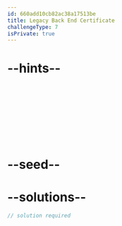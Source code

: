 ```yaml
---
id: 660add10cb82ac38a17513be
title: Legacy Back End Certificate
challengeType: 7
isPrivate: true
---
```


# --hints--



```js

```



```js

```



```js

```



```js

```



```js

```



```js

```



```js

```



```js

```



```js

```



```js

```

# --seed--

# --solutions--

```js
// solution required
```

